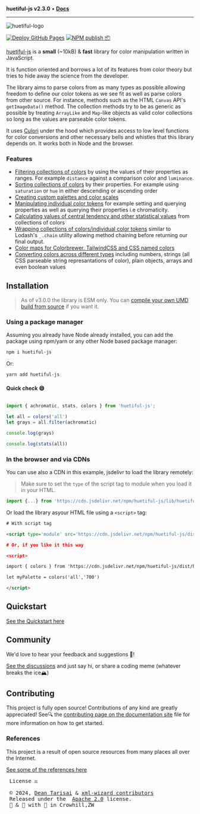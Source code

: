 **huetiful-js v2.3.0** • [**Docs**](globals.mdx)

***

![huetiful-logo](_media/logo.svg)

[![Deploy GitHub Pages](https://github.com/xml-wizard/huetiful/actions/workflows/deploy-docs.yml/badge.svg?branch=main)](https://github.com/xml-wizard/huetiful/actions/workflows/deploy-docs.yml)
[![NPM publish 📦](https://github.com/xml-wizard/huetiful/actions/workflows/release-please.yml/badge.svg)](https://github.com/xml-wizard/huetiful/actions/workflows/release-please.yml)

[huetiful-js](www.huetiful-js.com) is a **small** (~10kB) & **fast** library for color manipulation written in JavaScript.

It is function oriented and borrows a lot of its features from color theory but tries to hide away the science from the developer.

The library aims to parse colors from as many types as possible allowing freedom to define our color tokens as we see fit as well as parse colors from other source. For instance, methods such as the HTML `Canvas` API's `getImageData()` method. The collection methods try to be as generic as possible by treating `ArrayLike` and `Map`-like objects as valid color collections so long as the values are parseable color tokens.

It uses [Culori](https://culorijs.org/api/) under the hood which provides access to low level functions for color conversions and other necessary bells and whistles that this library depends on. It works both in Node and the browser.

### Features

- [Filtering collections of colors](https://huetiful-js.com/api/filterBy) by using the values of their properties as ranges. For example `distance` against a comparison color and `luminance`.
- [Sorting collections of colors](https://huetiful-js.com/api/sortBy) by their properties. For example using `saturation` or `hue` in either descending or ascending order
- [Creating custom palettes and color scales](https://huetiful-js.com/api/generators)
- [Manipulating individual color tokens](https://huetiful-js.com/api/utils) for example setting and querying properties as well as querying their properties i.e chromaticity.
- [Calculating values of central tendency and other statistical values](https://huetiful-js.com/api/stats) from collections of colors
- [Wrapping collections of colors/individual color tokens](https://huetiful-js.com/api/wrappers) similar to Lodash's `_.chain` utility allowing method chaining before returning our final output.
- [Color maps for Colorbrewer, TailwindCSS and CSS named colors](https://huetiful-js.com/api/colors)
- [Converting colors across different types](https://huetiful-js.com/api/converterters) including numbers, strings (all CSS parseable string represantations of color), plain objects, arrays and even boolean values

## Installation

> As of v3.0.0 the library is ESM only. You can [compile your own UMD build from source](https://github.com/xml-wizard/huetiful) if you want it.

### Using a package manager

Assuming you already have Node already installed, you can add the package using npm/yarn or any other Node based package manager:

```bash
npm i huetiful-js
```

Or:

```bash
yarn add huetiful-js
```

#### Quick check :smile:

```js

import { achromatic, stats, colors } from 'huetiful-js';

let all = colors('all')
let grays = all.filter(achromatic)

console.log(grays)

console.log(stats(all))

```

### In the browser and via CDNs

You can use also a CDN in this example, jsdelivr to load the library remotely:

> Make sure to set the `type` of the script tag to module when you load it in your HTML.

```js
import {...} from 'https://cdn.jsdelivr.net/npm/huetiful-js/lib/huetiful.esm.js'

```

Or load the library asyour HTML file using a `<script>` tag:

```html
# With script tag

<script type='module' src='https://cdn.jsdelivr.net/npm/huetiful-js/dist/huetiful.js'></script

# Or, if you like it this way

<script>

import { colors } from 'https://cdn.jsdelivr.net/npm/huetiful-js/dist/huetiful.esm.js'

let myPalette = colors('all','700')

</script>

```

## Quickstart

[See the Quickstart here](https://huetiful-js.com/quickstart)

## Community

We'd love to hear your feedback and suggestions :rocket:!

[See the discussions](https://github.com/xml-wizard/huetiful/discussions) and just say hi, or share a coding meme (whatever breaks the ice🏔️)

## Contributing

This project is fully open source! Contributions of any kind are greatly appreciated! See🔍 the [contributing page on the documentation site](https://huetiful-js.com/contributing) file for more information on how to get started.

### References

This project is a result of open source resources from many places all over the Internet.

[See some of the references here](https://huetiful-js.com/references)

 <pre>
 License ⚖️

 © 2024, <a href="https://deantarisai.me">Dean Tarisai</a> & <a href="https://github.com/xml-wizard">xml-wizard contributors</a>
 Released under the  <a href="http://www.apache.org/licenses/LICENSE-2.0">Apache 2.0</a> license.</h5>
 🧪 & 🔬 with 🥃 in Crowhill,ZW</pre>
